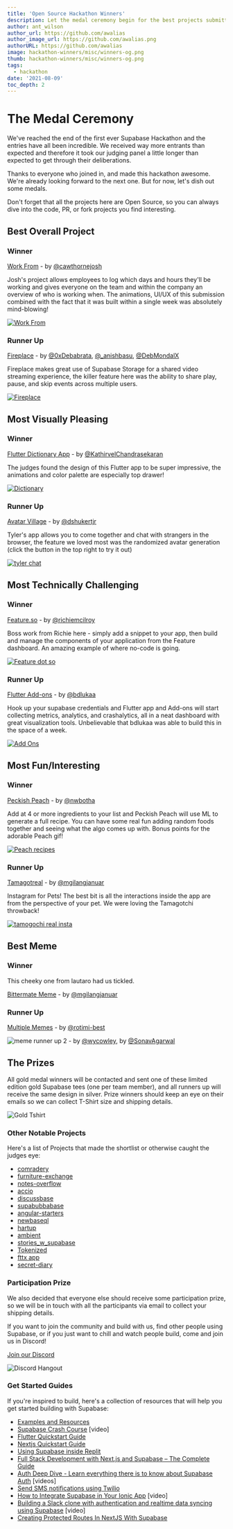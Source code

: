 ```yaml
---
title: 'Open Source Hackathon Winners'
description: Let the medal ceremony begin for the best projects submitted during the Supabase Hackathon.
author: ant_wilson
author_url: https://github.com/awalias
author_image_url: https://github.com/awalias.png
authorURL: https://github.com/awalias
image: hackathon-winners/misc/winners-og.png
thumb: hackathon-winners/misc/winners-og.png
tags:
  - hackathon
date: '2021-08-09'
toc_depth: 2
---
```


# The Medal Ceremony

We've reached the end of the first ever Supabase Hackathon and the entries have all been incredible. We received way more entrants than expected and therefore it took our judging panel a little longer than expected to get through their deliberations.

Thanks to everyone who joined in, and made this hackathon awesome. We're already looking forward to the next one. But for now, let's dish out some medals.

Don't forget that all the projects here are Open Source, so you can always dive into the code, PR, or fork projects you find interesting.

## Best Overall Project

### Winner

[Work From](https://github.com/joshcawthorne/work-from) - by [@cawthornejosh](https://twitter.com/cawthornejosh)

Josh's project allows employees to log which days and hours they'll be working and gives everyone on the team and within the company an overview of who is working when. The animations, UI/UX of this submission combined with the fact that it was built within a single week was absolutely mind-blowing!

[![Work From](/new/images/blog/hackathon-winners/projects/workday.png)](https://github.com/joshcawthorne/work-from)

### Runner Up

[Fireplace](https://github.com/0xDebabrata/fireplace) - by [@0xDebabrata](https://twitter.com/0xDebabrata), [@_anishbasu](https://twitter.com/_anishbasu), [@DebMondalX](https://github.com/DebMondalX)

Fireplace makes great use of Supabase Storage for a shared video streaming experience, the killer feature here was the ability to share play, pause, and skip events across multiple users.

[![Fireplace](/new/images/blog/hackathon-winners/projects/fireplace.png)](https://github.com/0xDebabrata/fireplace)

## Most Visually Pleasing

### Winner

[Flutter Dictionary App](https://github.com/KathirvelChandrasekaran/dictionary_app) - by [@KathirvelChandrasekaran](https://github.com/KathirvelChandrasekaran)

The judges found the design of this Flutter app to be super impressive, the animations and color palette are especially top drawer! 

[![Dictionary](/new/images/blog/hackathon-winners/projects/dictionary.png)](https://github.com/KathirvelChandrasekaran/dictionary_app)

### Runner Up

[Avatar Village](https://github.com/dshukertjr/avatar-village) - by [@dshukertjr](https://twitter.com/dshukertjr)

Tyler's app allows you to come together and chat with strangers in the browser, the feature we loved most was the randomized avatar generation (click the button in the top right to try it out)

[![tyler chat](/new/images/blog/hackathon-winners/projects/tyler.png)](https://github.com/dshukertjr/avatar-village)

## Most Technically Challenging

### Winner

[Feature.so](https://github.com/richiemcilroy/feature) - by [@richiemcilroy](https://twitter.com/richiemcilroy)

Boss work from Richie here - simply add a snippet to your app, then build and manage the components of your application from the Feature dashboard. An amazing example of where no-code is going.

[![Feature dot so](/new/images/blog/hackathon-winners/projects/featureso.png)](https://github.com/richiemcilroy/feature)

### Runner Up

[Flutter Add-ons](https://github.com/bdlukaa/supabase_addons) - by [@bdlukaa](https://twitter.com/bdlukaa)

Hook up your supabase credentials and Flutter app and Add-ons will start collecting metrics, analytics, and crashalytics, all in a neat dashboard with great visualization tools. Unbelievable that bdlukaa was able to build this in the space of a week.

[![Add Ons](/new/images/blog/hackathon-winners/projects/addons.png)](https://github.com/bdlukaa/supabase_addons)

## Most Fun/Interesting

### Winner

[Peckish Peach](https://github.com/Ngineer101/peckish-peach) - by [@nwbotha](https://twitter.com/nwbotha)

Add at 4 or more ingredients to your list and Peckish Peach will use ML to generate a full recipe. You can have some real fun adding random foods together and seeing what the algo comes up with. Bonus points for the adorable Peach gif!

[![Peach recipes](/new/images/blog/hackathon-winners/projects/peach1.png)](https://github.com/Ngineer101/peckish-peach)

### Runner Up

[Tamagotreal](https://github.com/mgilangjanuar/tamagotreal) - by [@mgilangjanuar](https://twitter.com/mgilangjanuar)

Instagram for Pets! The best bit is all the interactions inside the app are from the perspective of your pet. We were loving the Tamagotchi throwback!

[![tamogochi real insta](/new/images/blog/hackathon-winners/projects/tamog.png)](https://github.com/mgilangjanuar/tamagotreal)

## Best Meme

### Winner

This cheeky one from lautaro had us tickled.

[Bittermate Meme](https://github.com/imlautaro/bittermate#meme) - by [@mgilangjanuar](https://twitter.com/dev_lautaro)

### Runner Up

[Multiple Memes](https://github.com/rotimi-best/sveltedoc) - by [@rotimi-best](https://github.com/rotimi-best)

![meme runner up 2](/new/images/blog/hackathon-winners/misc/meme3.jpg) - by [@wycowley](https://github.com/wycowley), by [@SonavAgarwal](https://github.com/SonavAgarwal) 

## The Prizes

All gold medal winners will be contacted and sent one of these limited edition gold Supabase tees (one per team member), and all runners up will receive the same design in silver. Prize winners should keep an eye on their emails so we can collect T-Shirt size and shipping details.

![Gold Tshirt](/new/images/blog/hackathon/tshirt.png)

### Other Notable Projects

Here's a list of Projects that made the shortlist or otherwise caught the judges eye:

- [comradery](https://github.com/carlomigueldy/comradery)
- [furniture-exchange](https://github.com/dhaiwat10/furniture-exchange)
- [notes-overflow](https://github.com/DharmarajX24/notes-overflow/)
- [accio](https://github.com/fabianferno/accio)
- [discussbase](https://github.com/hilmanski/discussbase)
- [supabubbabase](https://github.com/ivanq3w/supabubbabase)
- [angular-starters](https://github.com/jneterer/angular-starters)
- [newbaseql](https://github.com/jonas-kgomo/newbaseql)
- [hartup](https://github.com/Rahat-ch/hartup)
- [ambient](https://github.com/sambarrowclough/ambient)
- [stories_w_supabase](https://github.com/semihpolat/stories_w_supabase)
- [Tokenized](https://github.com/Senkottuvelan/Tokenized)
- [fttx app](https://github.com/fttx-gr/app)
- [secret-diary](https://github.com/zernonia/secret-diary)

### Participation Prize

We also decided that everyone else should receive some participation prize, so we will be in touch with all the participants via email to collect your shipping details.

If you want to join the community and build with us, find other people using Supabase, or if you just want to chill and watch people build, come and join us in Discord!

[Join our Discord](https://discord.supabase.com)

![Discord Hangout](/new/images/blog/hackathon/community.png)

### Get Started Guides

If you're inspired to build, here's a collection of resources that will help you get started building with Supabase:

- [Examples and Resources](https://supabase.io/docs/guides/examples)
- [Supabase Crash Course](https://www.youtube.com/watch?v=7uKQBl9uZ00) [video]
- [Flutter Quickstart Guide](https://supabase.io/docs/guides/with-flutter)
- [Nextjs Quickstart Guide](https://supabase.io/docs/guides/with-nextjs)
- [Using Supabase inside Replit](https://supabase.io/blog/2021/03/11/using-supabase-replit)
- [Full Stack Development with Next.js and Supabase – The Complete Guide](https://www.freecodecamp.org/news/the-complete-guide-to-full-stack-development-with-supabas/)
- [Auth Deep Dive - Learn everything there is to know about Supabase Auth](https://supabase.io/docs/learn/auth-deep-dive/auth-deep-dive-jwts) [videos]
- [Send SMS notifications using Twilio](https://www.twilio.com/blog/send-sms-notifications-supabase-users-node-js-twilio-messaging)
- [How to Integrate Supabase in Your Ionic App](https://www.youtube.com/watch?v=pl9XfIWutKE) [video]
- [Building a Slack clone with authentication and realtime data syncing using Supabase](https://www.youtube.com/watch?v=LUMxJ4w-MUU) [video]
- [Creating Protected Routes In NextJS With Supabase](https://aboutmonica.com/blog/creating-protected-routes-in-next-js-with-supabase)
